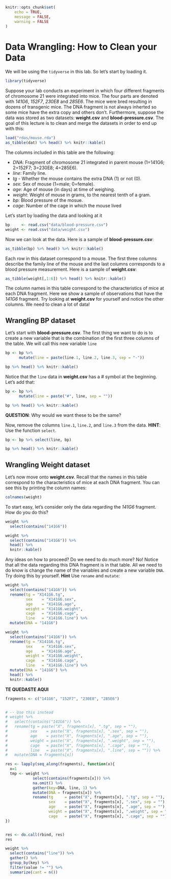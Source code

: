 ```r
knitr::opts_chunk$set(
	echo = TRUE,
	message = FALSE,
	warning = FALSE
)
```

# Data Wrangling: How to Clean your Data

We will be using the `tidyverse` in this lab. So let's start by loading it.

```r
library(tidyverse)
```

Suppose your lab conducts an experiment in which four different fragments of chromosome 21 were integrated into mice. The four parts are denoted with _141G6_, _152F7_, _230E8_ and _285E6_. The mice were bred resulting in dozens of  transgenic mice. The DNA fragment is not always inherted so some mice have the extra copy and others don't. Furthermore, suppose the data was stored as two datasets: **weight.csv** and **blood-pressure.csv**. The goal of this lecture is to clean and merge the datasets in order to end up with this:

```r
load("rdas/mouse.rda")
as_tibble(dat) %>% head() %>% knitr::kable()
```

The columns included in this table are the following:

  - _DNA_: Fragment of chromosome 21 integrated in parent mouse (1=141G6; 2=152F7; 3=230E8; 4=285E6).
  - _line_: Family line.
  - _tg_ - Whether the mouse contains the extra DNA (1) or not (0).
  - _sex_:  Sex of mouse (1=male; 0=female).
  - _age_: Age of mouse (in days) at time of weighing.
  - _weight_: Weight of mouse in grams, to the nearest tenth of a gram.
  - _bp_: Blood pressure of the mosue.
  - _cage_: Number of the cage in which the mouse lived

Let's start by loading the data and looking at it

```r
bp     <- read.csv("data/blood-pressure.csv")
weight <- read.csv("data/weight.csv")
```

Now we can look at the data. Here is a sample of **blood-pressure.csv**:

```r
as_tibble(bp) %>% head() %>% knitr::kable()
```

Each row in this dataset correspond to a mouse. The first three columns describe the family line of the mouse and the last columns corresponds to a blood pressure measurement. Here is a sample of **weight.csv**:

```r
as_tibble(weight[,1:6]) %>% head() %>% knitr::kable()
```

The column names in this table correspond to the characteristics of mice at each DNA fragment. Here we show a sample of observations that have the _141G6_ fragment. Try looking at **weight.csv** for yourself and notice the other columns. We need to clean a lot of data! 

## Wrangling BP dataset

Let's start with **blood-pressure.csv**. The first thing we want to do is to create a new variable that is the combination of the first three columns of the table. We will call this new variable `line`

```r
bp <- bp %>%
      mutate(line = paste(line.1, line.2, line.3, sep = "-"))
```

```r
bp %>% head() %>% knitr::kable()
```

Notice that the `line` data in **weight.csv** has a # symbol at the beginning. Let's add that:

```r
bp <- bp %>%
      mutate(line = paste("#", line, sep = ""))
```

```r
bp %>% head() %>% knitr::kable()
```

**QUESTION**: Why would we want these to be the same?

Now, remove the columns `line.1`, `line.2`, and `line.3` from the data. **HINT**: Use the function `select`.

```r
bp <- bp %>% select(line, bp)
```

```r
bp %>% head() %>% knitr::kable()
```

## Wrangling Weight dataset

Let's now move onto **weight.csv**. Recall that the names in this table correspond to the characteristics of mice at each DNA fragment. You can see this by printing the column names:

```r
colnames(weight)
```

To start easy, let's consider only the data regarding the _141G6_ fragment. How do you do this?

```r
weight %>% 
  select(contains("141G6"))
```

```r
weight %>% 
  select(contains("141G6")) %>%
  head() %>%
  knitr::kable()
```

Any ideas on how to proceed? Do we need to do much more? No! Notice that all the data regarding this DNA fragment is in that table. All we need to do know is change the name of the variables and create a new variable `DNA`. Try doing this by yourself. **Hint** Use `rename` and `mutate`:

```r
weight %>% 
  select(contains("141G6")) %>%
  rename(tg = "X141G6.tg",
         sex    = "X141G6.sex",
         age    = "X141G6.age",
         weight = "X141G6.weight",
         cage   = "X141G6.cage",
         line   = "X141G6.line") %>%
  mutate(DNA = "141G6")
```

```r
weight %>% 
  select(contains("141G6")) %>%
  rename(tg = "X141G6.tg",
         sex    = "X141G6.sex",
         age    = "X141G6.age",
         weight = "X141G6.weight",
         cage   = "X141G6.cage",
         line   = "X141G6.line") %>%
  mutate(DNA = "141G6") %>%
  head() %>%
  knitr::kable()
```

**TE QUEDASTE AQUI**


```r
fragments <- c("141G6", "152F7", "230E8", "285E6")


# -- Use this instead
# weight %>%
#   select(contains("141G6")) %>%
#   rename(tg = paste("X", fragments[x], ".tg", sep = ""),
#          sex    = paste("X", fragments[x], ".sex", sep = ""),
#          age    = paste("X", fragments[x], ".age", sep = ""),
#          weight = paste("X", fragments[x], ".weight", sep = ""),
#          cage   = paste("X", fragments[x], ".cage", sep = ""),
#          line   = paste("X", fragments[x], ".line", sep = "")) %>%
#   mutate(DNA = fragments[x])

res <- lapply(seq_along(fragments), function(x){
  x=1
  tmp <- weight %>%
            select(contains(fragments[x])) %>%
            na.omit() %>%
            gather(key=DNA, line, 1) %>%
            mutate(DNA = fragments[x]) %>%
            rename(tg     = paste("X", fragments[x], ".tg", sep = ""),
                   sex    = paste("X", fragments[x], ".sex", sep = ""),
                   age    = paste("X", fragments[x], ".age", sep = ""),
                   weight = paste("X", fragments[x], ".weight", sep = ""),
                   cage   = paste("X", fragments[x], ".cage", sep = ""))
})


res <- do.call(rbind, res)
res
```


<!-- # More material -->

<!-- **QUESTION**: Are the number of observations for each DNA fragment the same? **Hint**: You can use the `select` function -->

```r
weight %>%
  select(contains("line")) %>%
  gather() %>%
  group_by(key) %>%
  filter(value != "") %>%
  summarize(cant = n())
```



